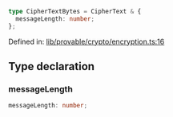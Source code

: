 ```ts
type CipherTextBytes = CipherText & {
  messageLength: number;
};
```

Defined in: [lib/provable/crypto/encryption.ts:16](https://github.com/o1-labs/o1js/blob/df1ff77af12d7cbbed4a6167f02815fad4f0dceb/src/lib/provable/crypto/encryption.ts#L16)

## Type declaration

### messageLength

```ts
messageLength: number;
```

